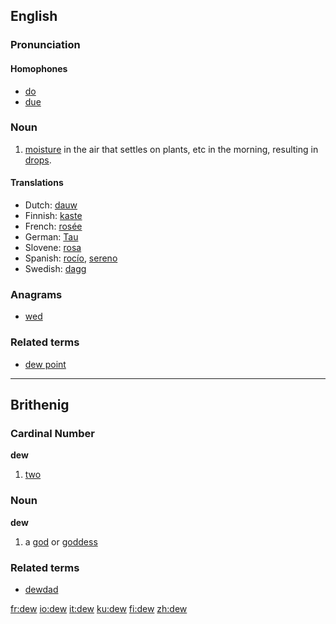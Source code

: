 ==English==

===Pronunciation===
====Homophones====
*[[do]]
*[[due]]

===Noun===
{{en-noun-reg}}

# [[moisture]] in the air that settles on plants, etc in the morning, resulting in [[drop]]s.

====Translations====
*Dutch: [[dauw]]
*Finnish: [[kaste]] 
*French: [[rosée]] {{f}}
*German: [[Tau#German|Tau]] {{m}}
*Slovene: [[rosa]] {{f}}
*Spanish: [[rocío]], [[sereno]]
*Swedish: [[dagg]] {{c}}

===Anagrams===
*[[wed]]

===Related terms===
*[[dew point]]

----
==Brithenig==
===Cardinal Number===
'''dew'''

#[[two]]

===Noun===
'''dew''' {{m}} {{f}}

#a [[god]] or [[goddess]]

===Related terms===
*[[dewdad]]

[[fr:dew]]
[[io:dew]]
[[it:dew]]
[[ku:dew]]
[[fi:dew]]
[[zh:dew]]